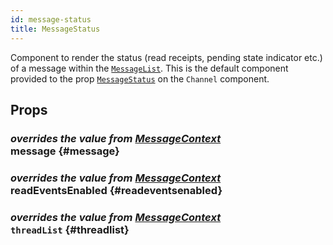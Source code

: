 ```yaml
---
id: message-status
title: MessageStatus
---
```




Component to render the status (read receipts, pending state indicator etc.) of a message within the [`MessageList`](./message_list.mdx).
This is the default component provided to the prop [`MessageStatus`](../core-components/channel.mdx#messagestatus) on the `Channel` component.

## Props

### <div class="label description">_overrides the value from [MessageContext](../contexts/message_context.mdx#message)_</div> message \{#message}

<MessageProp />

### <div class="label description">_overrides the value from [MessageContext](../contexts/message_context.mdx#readeventsenabled)_</div> readEventsEnabled \{#readeventsenabled}

<ReadEventsEnabled />

### <div class="label description">_overrides the value from [MessageContext](../contexts/message_context.mdx#threadlist)_</div> `threadList` \{#threadlist}

<ThreadList />
